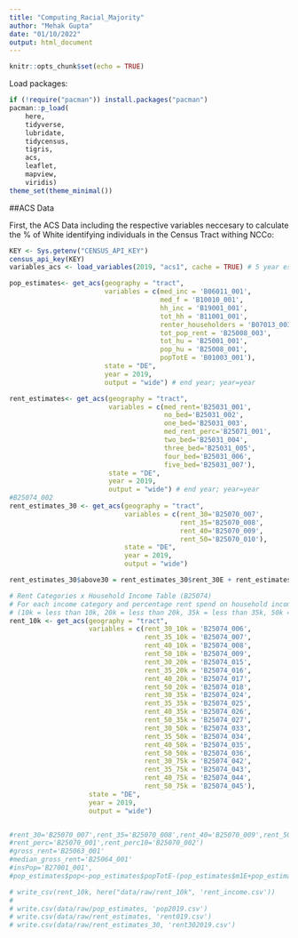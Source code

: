 ```yaml
---
title: "Computing_Racial_Majority"
author: "Mehak Gupta"
date: "01/10/2022"
output: html_document
---
```


```r
knitr::opts_chunk$set(echo = TRUE)
```

Load packages:
```r
if (!require("pacman")) install.packages("pacman")
pacman::p_load(
    here,
    tidyverse,
    lubridate,
    tidycensus,
    tigris,
    acs,
    leaflet,
    mapview,
    viridis)
theme_set(theme_minimal())
```

##ACS Data 

First, the ACS Data including the respective variables neccesary to calculate the % of White identifying individuals in the Census Tract withing NCCo:
```r
KEY <- Sys.getenv("CENSUS_API_KEY")
census_api_key(KEY)
variables_acs <- load_variables(2019, "acs1", cache = TRUE) # 5 year estimates 

pop_estimates<- get_acs(geography = "tract", 
                        variables = c(med_inc = 'B06011_001',
                                      med_f = 'B10010_001',
                                      hh_inc = 'B19001_001',
                                      tot_hh = 'B11001_001',
                                      renter_householders = 'B07013_003',
                                      tot_pop_rent = 'B25008_003', 
                                      tot_hu = 'B25001_001',
                                      pop_hu = 'B25008_001',
                                      popTotE = 'B01003_001'),
                        state = "DE",
                        year = 2019, 
                        output = "wide") # end year; year=year

rent_estimates<- get_acs(geography = "tract", 
                         variables = c(med_rent='B25031_001',
                                       no_bed='B25031_002',
                                       one_bed='B25031_003',    
                                       med_rent_perc='B25071_001',
                                       two_bed='B25031_004',
                                       three_bed='B25031_005',
                                       four_bed='B25031_006',
                                       five_bed='B25031_007'),
                         state = "DE",
                         year = 2019,
                         output = "wide") # end year; year=year
#B25074_002
rent_estimates_30 <- get_acs(geography = "tract",
                             variables = c(rent_30='B25070_007',
                                           rent_35='B25070_008',
                                           rent_40='B25070_009',
                                           rent_50='B25070_010'),
                             state = "DE", 
                             year = 2019,
                             output = "wide")

rent_estimates_30$above30 = rent_estimates_30$rent_30E + rent_estimates_30$rent_35E + rent_estimates_30$rent_40E + rent_estimates_30$rent_50E

# Rent Categories x Household Income Table (B25074)
# For each income category and percentage rent spend on household income:
# (10k = less than 10k, 20k = less than 20k, 35k = less than 35k, 50k = less than, and 75k = less than 75k)
rent_10k <- get_acs(geography = "tract",
                    variables = c(rent_30_10k = 'B25074_006',
                                  rent_35_10k = 'B25074_007',
                                  rent_40_10k = 'B25074_008',
                                  rent_50_10k = 'B25074_009',
                                  rent_30_20k = 'B25074_015',
                                  rent_35_20k = 'B25074_016',
                                  rent_40_20k = 'B25074_017',
                                  rent_50_20k = 'B25074_018',
                                  rent_30_35k = 'B25074_024',
                                  rent_35_35k = 'B25074_025',
                                  rent_40_35k = 'B25074_026',
                                  rent_50_35k = 'B25074_027',
                                  rent_30_50k = 'B25074_033',
                                  rent_35_50k = 'B25074_034',
                                  rent_40_50k = 'B25074_035',
                                  rent_50_50k = 'B25074_036',
                                  rent_30_75k = 'B25074_042',
                                  rent_35_75k = 'B25074_043',
                                  rent_40_75k = 'B25074_044',
                                  rent_50_75k = 'B25074_045'),
                    state = "DE",
                    year = 2019,
                    output = "wide")


#rent_30='B25070_007',rent_35='B25070_008',rent_40='B25070_009',rent_50='B25070_010'
#rent_perc='B25070_001',rent_perc10='B25070_002')
#gross_rent='B25063_001'
#median_gross_rent='B25064_001'
#insPop='B27001_001',
#pop_estimates$pop<-pop_estimates$popTotE-(pop_estimates$m1E+pop_estimates$m2E+pop_estimates$m3E+pop_estimates$m4E+pop_estimates$f1E+pop_estimates$f2E+pop_estimates$f3E+pop_estimates$f4E)

# write_csv(rent_10k, here("data/raw/rent_10k", 'rent_income.csv'))
# 
# write.csv(data/raw/pop_estimates, 'pop2019.csv')
# write.csv(data/raw/rent_estimates, 'rent019.csv')
# write.csv(data/raw/rent_estimates_30, 'rent302019.csv')

```


